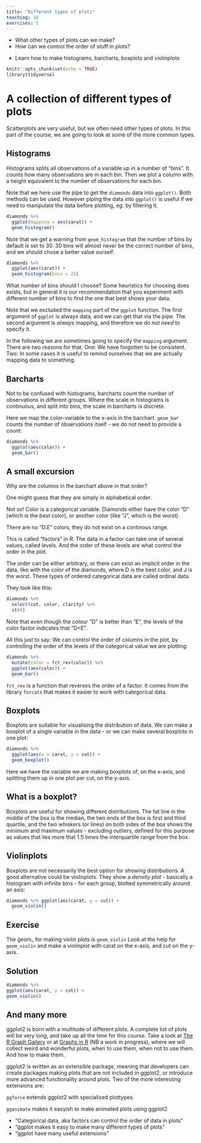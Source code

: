 ```yaml
---
title: "Different types of plots"
teaching: 10
exercises: 5
---
```


:::: questions
- What other types of plots can we make?
- How can we control the order of stuff in plots?
::::


:::: objectives
- Learn how to make histograms, barcharts, boxplots and violinplots
::::




```r
knitr::opts_chunk$set(echo = TRUE)
library(tidyverse)
```


# A collection of different types of plots

Scatterplots are very useful, but we often need other types of plots. In this 
part of the course, we are going to look at some of the more common types.


## Histograms

Histograms splits all observations of a variable up in a number of
"bins". It counts how many observations are in each bin. Then we plot a column
with a height equivalent to the number of observations for each bin.

Note that we here use the pipe to get the `diamonds` data into `ggplot()`. 
Both methods can be used. However piping the data into `ggplot()` is useful
if we need to manipulate the data before plotting, eg. by filtering it.

```r
diamonds %>% 
  ggplot(mapping = aes(carat)) +
  geom_histogram()
```

Note that we get a warning from `geom_histogram` that the number of 
bins by default is set to 30. 30 bins will almost never be the correct
number of bins, and we should chose a better value ourself.

```r
diamonds %>% 
  ggplot(aes(carat)) +
  geom_histogram(bins = 25)
```

What number of bins should I choose? Some heuristics for choosing does exists, 
but in general it is our recommendation that you 
experiment with different number of bins to find the one that best shows your data.

Note that we excluded the `mapping` part of the `ggplot` function. The first
argument of `ggplot` is always data, and we can get that via the pipe. The 
second argument is *always* mapping, and therefore we do not *need* to specify it.

In the following we are sometimes going to specify the `mapping` argument. There
are two reasons for that. One: We have forgotten to be consistent. Two: In some
cases it is useful to remind ourselves that we are actually mapping data to something.


## Barcharts

Not to be confused with histograms, barcharts count the number of 
observations in different groups. Where the scale in histograms is 
continuous, and split into bins, the scale in barcharts is discrete. 

Here we map the color-variable to the x-axis in the barchart. `geom_bar` counts 
the number of observations itself - we do not need to
provide a count:

```r
diamonds %>% 
  ggplot(aes(color)) +
  geom_bar()
```

## A small excursion

Why are the columns in the barchart above in that order? 

One might guess that they are simply in alphabetical order. 

Not so! Color is a categorical variable. Diamonds either have the color 
"D" (which is the best color), or another color (like "J", which is the worst).

There are no "D.E" colors, they do not exist on a continous range.

This is called "factors" in R.
The data in a factor can take one of several values, called levels. And the
order of these levels are what control the order in the plot.

The order can be either arbitrary, or there can exist an implicit order in the 
data, like with the color of the diamonds, where D is the best color, and J is 
the worst. These types of ordered categorical data are called ordinal data.

They look like this:
```r
diamonds %>% 
  select(cut, color, clarity) %>% 
  str()
```
Note that even though the colour "D" is better than "E", the levels 
of the color factor indicates that "D<E". 

All this just to say: We can control the order of columns in the plot, by
controlling the order of the levels of the categorical value we are plotting:

```r
diamonds %>% 
  mutate(color = fct_rev(color)) %>%  
  ggplot(aes(color)) +
  geom_bar()
```

`fct_rev` is a function that reverses the order of a factor. It comes from the
library `forcats` that makes it easier to work with categorical data.



## Boxplots

Boxplots are suitable for visualising the distribution of data. 
We can make a boxplot of a single variable in the data - or we 
can make several boxplots in one plot:

```r
diamonds %>% 
  ggplot(aes(x = carat, y = cut)) +
  geom_boxplot()
```

Here we have the variable we are making boxplots of, on the x-axis,
and splitting them up in one plot per cut, on the y-axis.

:::: callout
## What is a boxplot?

Boxplots are useful for showing different distributions. The fat line in
the middle of the box is the median, the two ends of the box is first and 
third quartile, and the two whiskers (or lines) on both sides of the 
box shows the minimum and maximum values - excluding outliers, defined for
this purpose as values that lies more that 1.5 times the interquartile 
range from the box.

::::

## Violinplots

Boxplots are not necessarily the best option for showing distributions.
A good alternative could be violinplots. They show a *density plot* - basically 
a histogram with infinite bins - for each group, blotted symmetrically around an axis:

```r
diamonds %>% ggplot(aes(carat, y = cut)) +
  geom_violin()
```

:::: challenge
## Exercise
The geom_ for making violin plots is `geom_violin`
Look at the help for `geom_violin` and make a violinplot
with carat on the x-axis, and cut on the y-axis.

:::: solution 
## Solution

```r
diamonds %>% 
ggplot(aes(carat, y = cut)) +
geom_violin()
```

::::
::::



## And many more

ggplot2 is born with a multitude of different plots. A complete list of plots 
will be very long, and take up all the time for this course.
Take a look at [The R Graph Gallery](https://r-graph-gallery.com/)
or at [Graphs in R](https://kubdatalab.github.io/R-graphs/) (NB a work in 
progress), where we will collect weird and wonderful plots, when to use them, 
when not to use them. And how to make them.

ggplot2 is written as an extensible package, meaning that developers can create 
packages making plots that are not included in ggplot2, or introduce more 
advanced functionality around plots. Two of the more interesting extensions are:

`ggforce` extends ggplot2 with specialised plottypes.

`gganimate` makes it easyish to make animated plots using ggplot2

:::: keypoints
- "Categorical data, aka factors can control the order of data in plots"
- "ggplot makes it easy to make many different types of plots"
- "ggplot have many useful extensions"
::::
